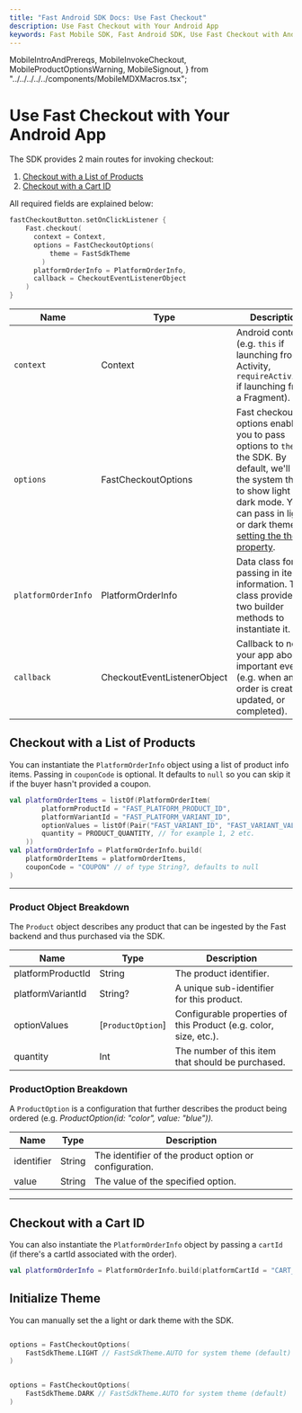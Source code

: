 ```yaml
---
title: "Fast Android SDK Docs: Use Fast Checkout"
description: Use Fast Checkout with Your Android App
keywords: Fast Mobile SDK, Fast Android SDK, Use Fast Checkout with Android
---
```


  MobileIntroAndPrereqs,
  MobileInvokeCheckout,
  MobileProductOptionsWarning,
  MobileSignout,
} from "../../../../../components/MobileMDXMacros.tsx";

# Use Fast Checkout with Your Android App

<MobileInvokeCheckout
  sdkModuleName="fast-android"
  actionType="listener"
  actionName="fastCheckoutButton"
/>

The SDK provides 2 main routes for invoking checkout:

1. [Checkout with a List of Products](#checkout-with-a-list-of-products)
2. [Checkout with a Cart ID](#checkout-with-a-cart-id)

All required fields are explained below:

```kotlin
fastCheckoutButton.setOnClickListener {
	Fast.checkout(
	  context = Context,
	  options = FastCheckoutOptions(
		  theme = FastSdkTheme
		)
	  platformOrderInfo = PlatformOrderInfo,
	  callback = CheckoutEventListenerObject
	)
}
```

| Name                | Type                        | Description                                                                                                                                                                                                                     |
| ------------------- | --------------------------- | ------------------------------------------------------------------------------------------------------------------------------------------------------------------------------------------------------------------------------- |
| `context`           | Context                     | Android context (e.g. `this` if launching from an Activity, `requireActivity()` if launching from a Fragment).                                                                                                                  |
| `options`           | FastCheckoutOptions         | Fast checkout options enable you to pass options to `theme` the SDK. By default, we'll use the system theme to show light or dark mode. You can pass in light or dark theme by [setting the theme property](#initialize-theme). |
| `platformOrderInfo` | PlatformOrderInfo           | Data class for passing in item information. The class provides two builder methods to instantiate it.                                                                                                                           |
| `callback`          | CheckoutEventListenerObject | Callback to notify your app about important events (e.g. when an order is created, updated, or completed).                                                                                                                      |

## Checkout with a List of Products

<MobileProductOptionsWarning sdkFullName="Fast Android SDK" />

You can instantiate the `PlatformOrderInfo` object using a list of product info items. Passing in `couponCode` is optional. It defaults to `null` so you can skip it if the buyer hasn't provided a coupon.

```kotlin
val platformOrderItems = listOf(PlatformOrderItem(
        platformProductId = "FAST_PLATFORM_PRODUCT_ID",
        platformVariantId = "FAST_PLATFORM_VARIANT_ID",
        optionValues = listOf(Pair("FAST_VARIANT_ID", "FAST_VARIANT_VALUE_ID")),
        quantity = PRODUCT_QUANTITY, // for example 1, 2 etc.
    ))
val platformOrderInfo = PlatformOrderInfo.build(
	platformOrderItems = platformOrderItems,
	couponCode = "COUPON" // of type String?, defaults to null
)
```

---

### Product Object Breakdown

The `Product` object describes any product that can be ingested by the Fast backend and thus purchased via the SDK.

| Name              | Type              | Description                                                       |
| ----------------- | ----------------- | ----------------------------------------------------------------- |
| platformProductId | String            | The product identifier.                                           |
| platformVariantId | String?           | A unique sub-identifier for this product.                         |
| optionValues      | [`ProductOption`] | Configurable properties of this Product (e.g. color, size, etc.). |
| quantity          | Int               | The number of this item that should be purchased.                 |

### ProductOption Breakdown

A `ProductOption` is a configuration that further describes the product being ordered (e.g. _ProductOption(id: "color", value: "blue"))._

| Name       | Type   | Description                                            |
| ---------- | ------ | ------------------------------------------------------ |
| identifier | String | The identifier of the product option or configuration. |
| value      | String | The value of the specified option.                     |

---

## Checkout with a Cart ID

You can also instantiate the `PlatformOrderInfo` object by passing a `cartId` (if there's a cartId associated with the order).

```kotlin
val platformOrderInfo = PlatformOrderInfo.build(platformCartId = "CART_ID_FROM_FAST_BACKEND_INTEGRATION")
```

## Initialize Theme

You can manually set the a light or dark theme with the SDK.

```kotlin light theme

options = FastCheckoutOptions(
	FastSdkTheme.LIGHT // FastSdkTheme.AUTO for system theme (default)
)
```

```kotlin dark theme

options = FastCheckoutOptions(
	FastSdkTheme.DARK // FastSdkTheme.AUTO for system theme (default)
)
```
